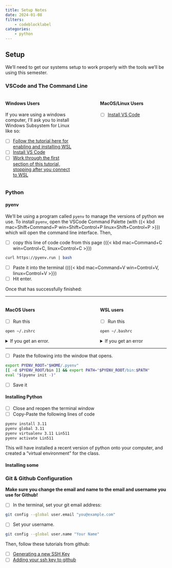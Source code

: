 ```yaml
---
title: Setup Notes
date: 2024-01-08
filters: 
    - codeblocklabel
categories:
    - python
---
```


## Setup

We'll need to get our systems setup to work properly with the tools we'll be using this semester.

### VSCode and The Command Line

::: columns
::: {.column width="45%"}
#### Windows Users

If you ware using a windows computer, I'll ask you to install Windows Subsystem for Linux like so:

-   [ ] [Follow the tutorial here for enabling and installing WSL](https://lingmethodshub.github.io/content/windows/wsl/00_installing_wsl.html)
-   [ ] [Install VS Code](https://code.visualstudio.com/)
-   [ ] [Work through the first section of this tutorial, stopping after you connect to WSL](https://code.visualstudio.com/docs/remote/wsl-tutorial#_prerequisites)
:::

::: {.column width="10%"}
:::

::: {.column width="45%"}
#### MacOS/Linux Users

-   [ ] [Install VS Code](https://code.visualstudio.com/)
:::
:::

### Python

#### pyenv

We'll be using a program called `pyenv` to manage the versions of python we use. To install `pyenv`, open the VSCode Command Palette (with {{< kbd mac=Shift+Command+P win=Shift+Control+P linux=Shift+Control+P >}}) which will open the command line interface. Then,

-   [ ] copy this line of code code from this page ({{< kbd mac=Command+C win=Control+C, linux=Control+C >}})

``` bash
curl https://pyenv.run | bash
```

-   [ ] Paste it into the terminal (({{< kbd mac=Command+V win=Control+V, linux=Control+V >}})
-   [ ] Hit enter.

Once that has successfully finished:

------------------------------------------------------------------------

::: columns
::: {.column width="45%"}
#### MacOS Users

-   [ ] Run this

``` bash
open ~/.zshrc
```

<details>

<summary>If you get an error.</summary>

-   [ ] Run this

``` bash
touch ~/.zshrc
open ~/.zshrc
```

</details>
:::

::: {.column width="10%"}
:::

::: {.column width="45%"}
#### WSL users

-   [ ] Run this

``` bash
open ~/.bashrc
```

<details>

<summary>If you get an error</summary>

-   [ ] Run ths

``` bash
touch ~/.bashrc
open ~/.bashrc
```

</details>
:::
:::

------------------------------------------------------------------------

-   [ ] Paste the following into the window that opens.

``` sh
export PYENV_ROOT="$HOME/.pyenv"
[[ -d $PYENV_ROOT/bin ]] && export PATH="$PYENV_ROOT/bin:$PATH"
eval "$(pyenv init -)"
```

-   [ ] Save it

#### Installing Python

-   [ ] Close and reopen the terminal window
-   [ ] Copy-Paste the following lines of code

``` bash
pyenv install 3.11
pyenv global 3.11
pyenv virtualenv 3.11 Lin511
pyenv activate Lin511
```

This will have installed a recent version of python onto your computer, and created a "virtual environment" for the class.

#### Installing some

### Git & Github Configuration

**Make sure you change the email and name to the email and username you use for Github!**

-   [ ] In the terminal, set your git email address:

``` bash
git config --global user.email "you@example.com"
```

-   [ ] Set your username.

``` bash
git config --global user.name "Your Name"
```

Then, follow these tutorials from github:

-   [ ] [Generating a new SSH Key](https://docs.github.com/en/authentication/connecting-to-github-with-ssh/generating-a-new-ssh-key-and-adding-it-to-the-ssh-agent)
-   [ ] [Adding your ssh key to github](https://docs.github.com/en/authentication/connecting-to-github-with-ssh/generating-a-new-ssh-key-and-adding-it-to-the-ssh-agent)
